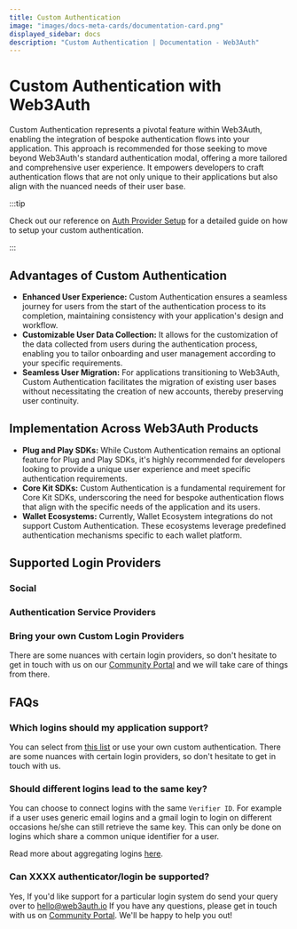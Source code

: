 ```yaml
---
title: Custom Authentication
image: "images/docs-meta-cards/documentation-card.png"
displayed_sidebar: docs
description: "Custom Authentication | Documentation - Web3Auth"
---
```



# Custom Authentication with Web3Auth

Custom Authentication represents a pivotal feature within Web3Auth, enabling the integration of bespoke authentication flows into your application.
This approach is recommended for those seeking to move beyond Web3Auth's standard authentication modal, offering a more tailored and comprehensive
user experience. It empowers developers to craft authentication flows that are not only unique to their applications but also align with the nuanced
needs of their user base.

:::tip

Check out our reference on [Auth Provider Setup](/auth-provider-setup) for a detailed guide on how to setup your custom authentication.

:::

## Advantages of Custom Authentication

- **Enhanced User Experience:** Custom Authentication ensures a seamless journey for users from the start of the authentication process to its
  completion, maintaining consistency with your application's design and workflow.
- **Customizable User Data Collection:** It allows for the customization of the data collected from users during the authentication process, enabling
  you to tailor onboarding and user management according to your specific requirements.
- **Seamless User Migration:** For applications transitioning to Web3Auth, Custom Authentication facilitates the migration of existing user bases
  without necessitating the creation of new accounts, thereby preserving user continuity.

## Implementation Across Web3Auth Products

- **Plug and Play SDKs:** While Custom Authentication remains an optional feature for Plug and Play SDKs, it's highly recommended for developers
  looking to provide a unique user experience and meet specific authentication requirements.
- **Core Kit SDKs:** Custom Authentication is a fundamental requirement for Core Kit SDKs, underscoring the need for bespoke authentication flows that
  align with the specific needs of the application and its users.
- **Wallet Ecosystems:** Currently, Wallet Ecosystem integrations do not support Custom Authentication. These ecosystems leverage predefined
  authentication mechanisms specific to each wallet platform.

## Supported Login Providers

### Social

<SocialTiles />

### Authentication Service Providers

<FederatedTiles />

### Bring your own Custom Login Providers

<BYOCustomJWTTiles />

There are some nuances with certain login providers, so don't hesitate to get in touch with us on our
[Community Portal](https://web3auth.io/community) and we will take care of things from there.

## FAQs

### Which logins should my application support?

You can select from [this list](/auth-provider-setup/#supported-auth-providers) or use your own custom authentication. There are some nuances with
certain login providers, so don't hesitate to get in touch with us.

### Should different logins lead to the same key?

You can choose to connect logins with the same `Verifier ID`. For example if a user uses generic email logins and a gmail login to login on different
occasions he/she can still retrieve the same key. This can only be done on logins which share a common unique identifier for a user.

Read more about aggregating logins [here](/auth-provider-setup/aggregate-verifier).

### Can XXXX authenticator/login be supported?

Yes, If you'd like support for a particular login system do send your query over to hello@web3auth.io If you have any questions, please get in touch
with us on [Community Portal](https://web3auth.io/community). We'll be happy to help you out!
